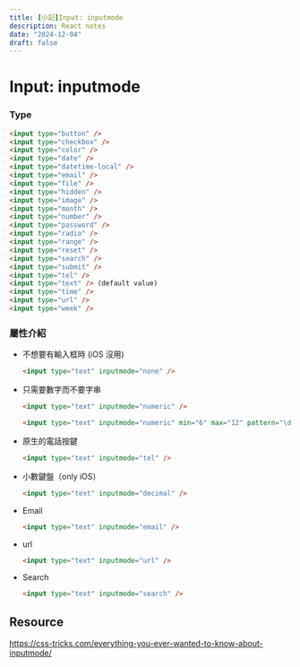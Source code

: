 ```yaml
---
title: [小記]Input: inputmode
description: React notes
date: "2024-12-04"
draft: false
---
```


# Input: inputmode

### Type

```html
<input type="button" />
<input type="checkbox" />
<input type="color" />
<input type="date" />
<input type="datetime-local" />
<input type="email" />
<input type="file" />
<input type="hidden" />
<input type="image" />
<input type="month" />
<input type="number" />
<input type="password" />
<input type="radio" />
<input type="range" />
<input type="reset" />
<input type="search" />
<input type="submit" />
<input type="tel" />
<input type="text" /> (default value)
<input type="time" />
<input type="url" />
<input type="week" />
```

### 屬性介紹

- 不想要有輸入框時 (iOS 沒用)

  ```html
  <input type="text" inputmode="none" />
  ```

- 只需要數字而不要字串

  ```html
  <input type="text" inputmode="numeric" />
  ```

  ```html
  <input type="text" inputmode="numeric" min="6" max="12" pattern="\d*" />
  ```

- 原生的電話按鍵

  ```html
  <input type="text" inputmode="tel" />
  ```

- 小數鍵盤（only iOS）

  ```html
  <input type="text" inputmode="decimal" />
  ```

- Email

  ```html
  <input type="text" inputmode="email" />
  ```

- url

  ```html
  <input type="text" inputmode="url" />
  ```

- Search

  ```html
  <input type="text" inputmode="search" />
  ```

## Resource

https://css-tricks.com/everything-you-ever-wanted-to-know-about-inputmode/
